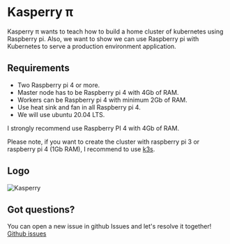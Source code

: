 
<SEO title="Home" />

# Kasperry π

Kasperry π wants to teach how to build a home cluster of kubernetes using Raspberry pi.
Also, we want to show we can use Raspberry pi with Kubernetes to serve a production environment application.

## Requirements
* Two Raspberry pi 4 or more.
* Master node has to be Raspberry pi 4 with 4Gb of RAM.
* Workers can be Raspberry pi 4 with minimum 2Gb of RAM.
* Use heat sink and fan in all Raspberry pi 4.
* We will use ubuntu 20.04 LTS.

I strongly recommend use Raspberry PI 4 with 4Gb of RAM.

Please note, if you want to create the cluster with raspberry pi 3 or raspberry pi 4 (1Gb RAM), I recommend to use [k3s](https://k3s.io/).

## Logo
![Kasperry](../images/icon.png)

## Got questions?
You can open a new issue in github Issues and let's resolve it together!
[Github issues](https://github.com/AlbertSabate/kasperry/issues)